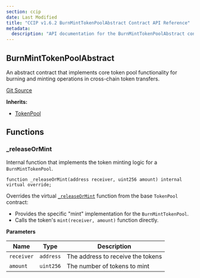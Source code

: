 ```yaml
---
section: ccip
date: Last Modified
title: "CCIP v1.6.2 BurnMintTokenPoolAbstract Contract API Reference"
metadata:
  description: "API documentation for the BurnMintTokenPoolAbstract contract in Chainlink CCIP v1.6.2"
---
```



<CcipCommon callout="importCCIPPackage161" />

## BurnMintTokenPoolAbstract

An abstract contract that implements core token pool functionality for burning and minting operations in cross-chain token transfers.

[Git Source](https://github.com/smartcontractkit/chainlink-ccip/tree/contracts-ccip-v1.6.1/chains/evm/contracts/pools/BurnMintTokenPoolAbstract.sol)

**Inherits:**

- [TokenPool](/ccip/api-reference/evm/v1.6.2/token-pool)

## Functions

### \_releaseOrMint

Internal function that implements the token minting logic for a `BurnMintTokenPool`.

```solidity
function _releaseOrMint(address receiver, uint256 amount) internal virtual override;
```

<Aside>

Overrides the virtual [`_releaseOrMint`](/ccip/api-reference/evm/v1.6.2/token-pool#_releaseormint) function from the base `TokenPool` contract:

- Provides the specific "mint" implementation for the `BurnMintTokenPool`.
- Calls the token's `mint(receiver, amount)` function directly.

</Aside>

**Parameters**

| Name       | Type      | Description                       |
| ---------- | --------- | --------------------------------- |
| `receiver` | `address` | The address to receive the tokens |
| `amount`   | `uint256` | The number of tokens to mint      |
